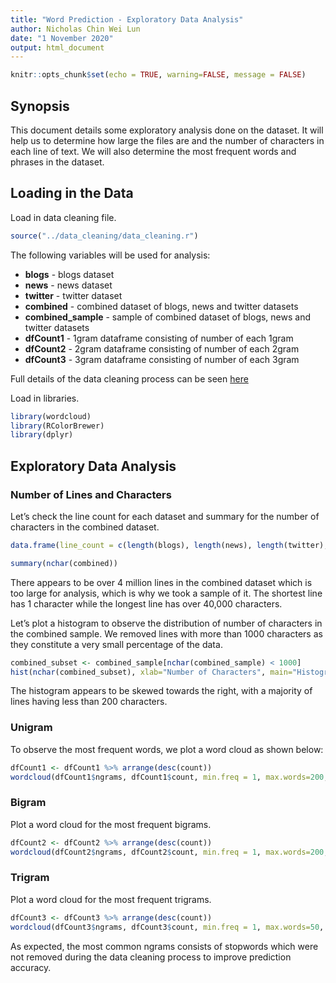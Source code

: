 ```yaml
---
title: "Word Prediction - Exploratory Data Analysis"
author: Nicholas Chin Wei Lun
date: "1 November 2020"
output: html_document
---
```


```r
knitr::opts_chunk$set(echo = TRUE, warning=FALSE, message = FALSE)
```

## Synopsis

This document details some exploratory analysis done on the dataset. It will help us to determine how large the files are and the number of characters in each line of text. We will also determine the most frequent words and phrases in the dataset.

## Loading in the Data

Load in data cleaning file. 
```r
source("../data_cleaning/data_cleaning.r")
```

The following variables will be used for analysis:

- **blogs** - blogs dataset
- **news** - news dataset
- **twitter** - twitter dataset
- **combined** - combined dataset of blogs, news and twitter datasets
- **combined_sample** - sample of combined dataset of blogs, news and twitter datasets
- **dfCount1** - 1gram dataframe consisting of number of each 1gram
- **dfCount2** - 2gram dataframe consisting of number of each 2gram
- **dfCount3** - 3gram dataframe consisting of number of each 3gram

Full details of the data cleaning process can be seen [here]()

Load in libraries.
```r
library(wordcloud)
library(RColorBrewer)
library(dplyr)
```

## Exploratory Data Analysis

### Number of Lines and Characters

Let's check the line count for each dataset and summary for the number of characters in the combined dataset.
```r
data.frame(line_count = c(length(blogs), length(news), length(twitter), length(combined)), row.names = c('Blogs', 'News', 'Twitter', 'Combined'))
```

```r
summary(nchar(combined))
```

There appears to be over 4 million lines in the combined dataset which is too large for analysis, which is why we took a sample of it. The shortest line has 1 character while the longest line has over 40,000 characters.

Let's plot a histogram to observe the distribution of number of characters in the combined sample. We removed lines with more than 1000 characters as they constitute a very small percentage of the data.
```r
combined_subset <- combined_sample[nchar(combined_sample) < 1000]
hist(nchar(combined_subset), xlab="Number of Characters", main="Histogram of Number of Characters")
```

The histogram appears to be skewed towards the right, with a majority of lines having less than 200 characters.

### Unigram

To observe the most frequent words, we plot a word cloud as shown below:
```r
dfCount1 <- dfCount1 %>% arrange(desc(count))
wordcloud(dfCount1$ngrams, dfCount1$count, min.freq = 1, max.words=200, random.order=FALSE, rot.per=0.35, colors=brewer.pal(8, "Dark2"))
```

### Bigram

Plot a word cloud for the most frequent bigrams.
```r
dfCount2 <- dfCount2 %>% arrange(desc(count))
wordcloud(dfCount2$ngrams, dfCount2$count, min.freq = 1, max.words=200, random.order=FALSE, rot.per=0.35, colors=brewer.pal(8, "Dark2"))
```

### Trigram

Plot a word cloud for the most frequent trigrams.
```r
dfCount3 <- dfCount3 %>% arrange(desc(count))
wordcloud(dfCount3$ngrams, dfCount3$count, min.freq = 1, max.words=50, random.order=FALSE, rot.per=0.35, colors=brewer.pal(8, "Dark2"))
```

As expected, the most common ngrams consists of stopwords which were not removed during the data cleaning process to improve prediction accuracy.